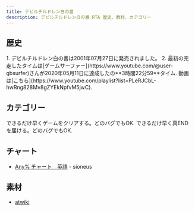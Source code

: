 ```yaml
---
title: デビルチルドレン白の書
description: デビルチルドレン白の書 RTA 歴史、教材、カテゴリー
---
```



<DocsHero 
    content="デビルチルドレン白の書はデビルチルドレンシリーズの３作目、赤と黒の書の続きです。"
    srcUrl={whiteCover}
    alt="Devil Children: White Book Box Cover"
/>

<LinkCard title="ランキング" href="https://www.speedrun.com/ja-JP/dcw" description="投稿されたRTA動画を観るようにSpeedrun.comへ"/>


## 歴史

<Steps>
1. デビルチルドレン白の書は2001年07月27日に発売されました。
2. 最初の完走したタイムは[ゲームサーファー](https://www.youtube.com/@user-gbsurfer)さんが2020年05月11日に達成したの**3時間22分59**タイム. 動画は[こちら](https://www.youtube.com/playlist?list=PLeRJCbL-hwRng828Mv8gZYEkNpfvM5jwC).
</Steps>

## カテゴリー
<CardGrid>
    <Card title="Any%">できるだけ早くゲームをクリアする。どのバグでもOK.</Card>
    <Card title="真END">できるだけ早く真ENDを届ける。どのバグでもOK.</Card>
</CardGrid>

## チャート
- [Any% チャート　英語](https://sioneus.me/notes/white) - sioneus

## 素材
- [atwiki](https://w.atwiki.jp/devilchildren_w/pages/9.html)
